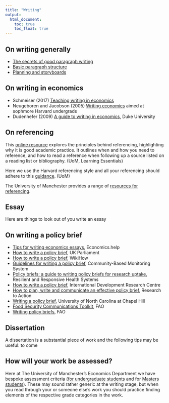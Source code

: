 ```yaml
---
title: "Writing"
output:
  html_document:
    toc: true
    toc_float: true
---
```


## On writing generally

*	[The secrets of good paragraph writing](https://www.time4writing.com/writing-resources/paragraph-writing-secrets/)  
*	[Basic paragraph structure](https://learn.lexiconic.net/para2.htm)  
*	[Planning and storyboards](https://cunyhumanitiesalliance.org/researchpaperfa17/2017/10/09/paper-sketch-storyboard-2/)  

## On writing in economics

*	Schmeiser (2017) [Teaching writing in economics](https://www.tandfonline.com/doi/pdf/10.1080/00220485.2017.1353459?needAccess=true)  
*	Neugeboren and Jacobson (2005) [Writing economics](https://writingproject.fas.harvard.edu/files/hwp/files/writingeconomics.pdf) aimed at sophmore Harvard undergrads  
*	Dudenhefer (2009) [A guide to writing in economics](http://writing.ku.edu/sites/writing.drupal.ku.edu/files/docs/Guide_Writing_Economics.pdf), Duke University  

## On referencing

This [online resource](https://www.escholar.manchester.ac.uk/learning-objects/mle/introducing-referencing/story_html5.html) explores the principles behind referencing, highlighting why it is good academic practice. It outlines when and how you need to reference, and how to read a reference when following up a source listed on a reading list or bibliography. (UoM, Learning Essentials)

Here we use the Harvard referencing style and all your referencing should adhere to this [guidance](http://subjects.library.manchester.ac.uk/referencing/referencing-harvard). (UoM)

The University of Manchester provides a range of [resources for referencing](http://subjects.library.manchester.ac.uk/referencing).

## Essay

Here are things to look out of you write an essay

## On writing a policy brief

*	[Tips for writing economics essays](https://www.economicshelp.org/help/tips-economic-essays/), Economics.help  
*	[How to write a policy brief](https://www.parliament.uk/mps-lords-and-offices/offices/bicameral/post/about-post/writing-a-policy-brief/), UK Parliament   
*	[How to write a policy brief](https://www.wikihow.com/Write-a-Policy-Brief), WikiHow  
*	[Guidelines for writing a policy brief](https://www.pep-net.org/sites/pep-net.org/files/typo3doc/pdf/CBMS_country_proj_profiles/Philippines/CBMS_forms/Guidelines_for_Writing_a_Policy_Brief.pdf), Community-Based Monitoring System  
*	[Policy briefs: a guide to writing policy briefs for research uptake](http://blogs.lshtm.ac.uk/griphealth/files/2017/01/Policy-briefs-guide_2015.pdf), Resilient and Responsive Health Systems   
*	[How to write a policy brief](https://www.idrc.ca/sites/default/files/idrcpolicybrieftoolkit.pdf), International Development Research Centre  
*	[How to plan, write and communicate an effective policy brief](https://www.researchtoaction.org/wp-content/uploads/2014/10/PBWeekLauraFCfinal.pdf), Research to Action   
*	[Writing a policy brief](https://writingcenter.unc.edu/policy-briefs/), University of North Carolina at Chapel Hill  
*	[Food Security Communications Toolkit](http://www.fao.org/3/i2195e/i2195e00.htm), FAO  
*	[Writing policy briefs](http://www.fao.org/3/i2195e/i2195e03.pdf), FAO  


## Dissertation

A dissertation is a substantial piece of work and the following tips may be useful: to come

## How will your work be assessed?

Here at The University of Manchester's Economics Department we have bespoke assessment criteria ([for undergraduate students](docs/EconomicsUndergraduateAssessmentCriteria.pdf) and for [Masters students](docs/EconomicsPostgraduateAssessmentCriteria.pdf)). These may sound rather generic at the writing stage, but when you read through your or someone else's work you should practice finding elements of the respective grade categories in the work.